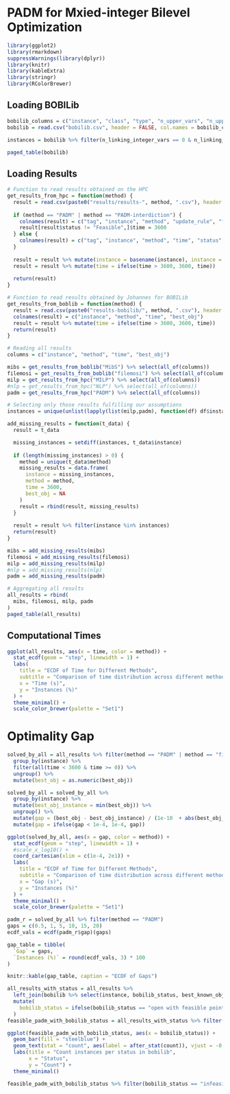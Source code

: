# PADM for Mxied-integer Bilevel Optimization

```r
library(ggplot2)
library(rmarkdown)
suppressWarnings(library(dplyr))
library(knitr)
library(kableExtra)
library(stringr)
library(RColorBrewer)
```

## Loading BOBILib

```r
bobilib_columns = c("instance", "class", "type", "n_upper_vars", "n_upper_integer_vars", "n_upper_binary_vars", "n_lower_vars", "n_lower_integer_vars", "n_lower_binary_vars", "n_linking_vars", "n_linking_integer_vars", "n_linking_binary_vars", "n_linking_continuous_vars", "n_upper_ctrs", "n_lower_ctrs", "n_coupling_ctrs", "best_known_obj", "bobilib_status", "difficulty")
bobilib = read.csv("bobilib.csv", header = FALSE, col.names = bobilib_columns)

instances = bobilib %>% filter(n_linking_integer_vars == 0 & n_linking_continuous_vars == 0)

paged_table(bobilib)
```

## Loading Results

```r
# Function to read results obtained on the HPC
get_results_from_hpc = function(method) {
  result = read.csv(paste0("results/results-", method, ".csv"), header = FALSE, sep = ",")
  
  if (method == "PADM" | method == "PADM-interdiction") {
    colnames(result) = c("tag", "instance", "method", "update_rule", "factor?", "initial_penalty_parameter", "time", "status", "reason", "best_obj", "outer_loops", "inner_loops")
    result[result$status != "Feasible",]$time = 3600
  } else {
    colnames(result) = c("tag", "instance", "method", "time", "status", "reason", "best_bound", "best_obj") 
  }
  
  result = result %>% mutate(instance = basename(instance), instance = gsub("\\.aux$", "", instance))
  result = result %>% mutate(time = ifelse(time > 3600, 3600, time))
  
  return(result)
}

# Function to read results obtained by Johannes for BOBILib
get_results_from_boblib = function(method) {
  result = read.csv(paste0("results-bobilib/", method, ".csv"), header = FALSE, sep = ",")
  colnames(result) = c("instance", "method", "time", "best_obj")
  result = result %>% mutate(time = ifelse(time > 3600, 3600, time))
  return(result)
}

# Reading all results
columns = c("instance", "method", "time", "best_obj")

mibs = get_results_from_boblib("MibS") %>% select(all_of(columns))
filemosi = get_results_from_boblib("filemosi") %>% select(all_of(columns))
milp = get_results_from_hpc("MILP") %>% select(all_of(columns))
#nlp = get_results_from_hpc("NLP") %>% select(all_of(columns))
padm = get_results_from_hpc("PADM") %>% select(all_of(columns))

# Selecting only those results fulfilling our assumptions
instances = unique(unlist(lapply(list(milp,padm), function(df) df$instance)))

add_missing_results = function(t_data) {
  result = t_data

  missing_instances = setdiff(instances, t_data$instance)
  
  if (length(missing_instances) > 0) {
    method = unique(t_data$method)
    missing_results = data.frame(
      instance = missing_instances,
      method = method,
      time = 3600,
      best_obj = NA
    )
    result = rbind(result, missing_results)
  }
  
  result = result %>% filter(instance %in% instances)
  return(result)
}

mibs = add_missing_results(mibs)
filemosi = add_missing_results(filemosi)
milp = add_missing_results(milp)
#nlp = add_missing_results(nlp)
padm = add_missing_results(padm)

# Aggregating all results
all_results = rbind(
  mibs, filemosi, milp, padm
)
paged_table(all_results)
```

## Computational Times

```r
ggplot(all_results, aes(x = time, color = method)) +
  stat_ecdf(geom = "step", linewidth = 1) +
  labs(
    title = "ECDF of Time for Different Methods",
    subtitle = "Comparison of time distribution across different methods",
    x = "Time (s)",
    y = "Instances (%)"
  ) +
  theme_minimal() +
  scale_color_brewer(palette = "Set1")
```

# Optimality Gap

```r
solved_by_all = all_results %>% filter(method == "PADM" | method == "filemosi") %>%
  group_by(instance) %>%
  filter(all(time < 3600 & time >= 0)) %>%
  ungroup() %>%
  mutate(best_obj = as.numeric(best_obj))

solved_by_all = solved_by_all %>%
  group_by(instance) %>%
  mutate(best_obj_instance = min(best_obj)) %>%
  ungroup() %>%
  mutate(gap = (best_obj - best_obj_instance) / (1e-10  + abs(best_obj_instance))) %>%
  mutate(gap = ifelse(gap < 1e-4, 1e-4, gap))

ggplot(solved_by_all, aes(x = gap, color = method)) +
  stat_ecdf(geom = "step", linewidth = 1) +
  #scale_x_log10() +
  coord_cartesian(xlim = c(1e-4, 2e1)) +
  labs(
    title = "ECDF of Time for Different Methods",
    subtitle = "Comparison of time distribution across different methods",
    x = "Gap (s)",
    y = "Instances (%)"
  ) +
  theme_minimal() +
  scale_color_brewer(palette = "Set1")
```

```r
padm_r = solved_by_all %>% filter(method == "PADM")
gaps = c(0.5, 1, 5, 10, 15, 20)
ecdf_vals = ecdf(padm_r$gap)(gaps)

gap_table = tibble(
  `Gap` = gaps,
  `Instances (%)` = round(ecdf_vals, 3) * 100
)

knitr::kable(gap_table, caption = "ECDF of Gaps")
```

```r
all_results_with_status = all_results %>%
  left_join(bobilib %>% select(instance, bobilib_status, best_known_obj), by = "instance") %>%
  mutate(
    bobilib_status = ifelse(bobilib_status == "open with feasible point" & best_obj < best_known_obj, "open and improving", bobilib_status)
  )
feasible_padm_with_bobilib_status = all_results_with_status %>% filter(method == "PADM", time < 3600)

ggplot(feasible_padm_with_bobilib_status, aes(x = bobilib_status)) +
  geom_bar(fill = "steelblue") +
  geom_text(stat = "count", aes(label = after_stat(count)), vjust = -0.5) +
  labs(title = "Count instances per status in bobilib",
       x = "Status",
       y = "Count") +
  theme_minimal()

feasible_padm_with_bobilib_status %>% filter(bobilib_status == "infeasible")
```

